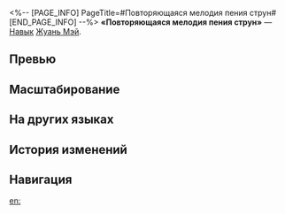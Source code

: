 <%-- [PAGE_INFO]
PageTitle=#Повторяющаяся мелодия пения струн#
[END_PAGE_INFO] --%>
{{Навык Инфобокс
|Название         = Повторяющаяся мелодия пения струн
|Изображение      = Навык Повторяющаяся мелодия пения струн.png
|Персонаж         = Жуань Мэй
|Тип              = Навык
|Тэг              = Поддержка
|УронСтойк        = 
|ЭнергияГен       = 30
|Энергия          = 
|Длительность     = 
|Описание         = Использование навыка даёт Жуань Мэй статус Обертон на 3 хода. Длительность этого статуса уменьшается на 1 ход в начале каждого хода Жуань Мэй. Пока у Жуань Мэй есть этот статус, урон всех союзников повышается на {{Цвет|Выделенный|16%—35,2%}}, а их эффективность пробития уязвимости - на 50%.
|Свойство1        = 
|Масштабирование1 = 
}}
'''«Повторяющаяся мелодия пения струн»''' — [[Навык]] [[Жуань Мэй]].

==Превью==
{{Превью
|Файл = Повторяющаяся мелодия пения струн Превью
}}

==Масштабирование==
{{Масштабирование навыка|тип=Навык
|16%;17.6%;19.2%;20.8%;22.4%;24%;26%;28%;30%;32%;33.6%;35.2%;36.8%;38.4%;40%
}}

==На других языках==
{{На других языках
|en   = String Sings Slow Swirls
|zhs  = 慢捻抹复挑
|zht  = 慢撚抹復挑
|ja   = {{Rubi|緩|ゆる}}く{{Rubi|捻|ひね}}りて
|ko   = 우아한 연주
|es   = Las cuerdas cantan con giros suaves
|fr   = Chant lancinant des cordes
|ru   = Повторяющаяся мелодия пения струн
|th   = String Sings Slow Swirls
|vi   = Cung Tơ Trên Phím Nhạc
|de   = Wiederholungsschleife
|id   = String Sings Slow Swirls
|pt   = Cordas Cantam Lentos Sons
}}

==История изменений==
{{История изменений|3.5}}

==Навигация==
{{Навык Навбокс|Жуань Мэй}}

[[en:]]